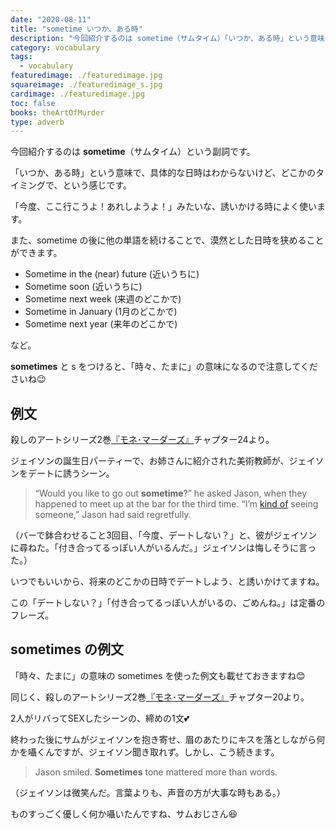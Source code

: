 ```yaml
---
date: "2020-08-11"
title: "sometime いつか、ある時"
description: "今回紹介するのは sometime（サムタイム）「いつか、ある時」という意味の副詞です。例文は、殺しのアートシリーズ2巻『モネ･マーダーズ』より"
category: vocabulary
tags:
  - vocabulary
featuredimage: ./featuredimage.jpg
squareimage: ./featuredimage_s.jpg
cardimage: ./featuredimage.jpg
toc: false
books: theArtOfMurder
type: adverb
---
```



今回紹介するのは __sometime__（サムタイム）という副詞です。  

「いつか、ある時」という意味で、具体的な日時はわからないけど、どこかのタイミングで、という感じです。

「今度、ここ行こうよ！あれしようよ！」みたいな、誘いかける時によく使います。

また、sometime の後に他の単語を続けることで、漠然とした日時を狭めることができます。

- Sometime in the (near) future (近いうちに)
- Sometime soon (近いうちに)
- Sometime next week (来週のどこかで)
- Sometime in January (1月のどこかで)
- Sometime next year (来年のどこかで)

など。

__sometimes__ と s をつけると、「時々、たまに」の意味になるので注意してくださいね😉

## 例文

殺しのアートシリーズ2巻[『モネ･マーダーズ』](/mm-romance/the-monet-murders/)チャプター24より。

ジェイソンの誕生日パーティーで、お姉さんに紹介された美術教師が、ジェイソンをデートに誘うシーン。

<Blockquote book srcBook="monetMurders" lang="en" chapter="24">
“Would you like to go out <strong>sometime</strong>?” he asked Jason, when they happened to meet up at the bar for the third time. “I’m <a href="/vocabulary/kind-of/">kind of</a> seeing someone,” Jason had said regretfully.
</Blockquote>

<p className="translation">（バーで鉢合わせること3回目、「今度、デートしない？」と、彼がジェイソンに尋ねた。「付き合ってるっぽい人がいるんだ。」ジェイソンは悔しそうに言った。）</p>

いつでもいいから、将来のどこかの日時でデートしよう、と誘いかけてますね。

この「デートしない？」「付き合ってるっぽい人がいるの、ごめんね。」は定番のフレーズ。

## sometimes の例文

「時々、たまに」の意味の sometimes を使った例文も載せておきますね😊

同じく、殺しのアートシリーズ2巻[『モネ･マーダーズ』](/mm-romance/the-monet-murders/)チャプター20より。

2人がリバってSEXしたシーンの、締めの1文💕

終わった後にサムがジェイソンを抱き寄せ、眉のあたりにキスを落としながら何かを囁くんですが、ジェイソン聞き取れず。しかし、こう続きます。

<Blockquote book srcBook="monetMurders" lang="en" chapter="20">
Jason smiled. <strong>Sometimes</strong> tone mattered more than words.
</Blockquote>

<p className="translation">（ジェイソンは微笑んだ。言葉よりも、声音の方が大事な時もある。）</p>

ものすっごく優しく何か囁いたんですね、サムおじさん😆

<VocabularyFooter book="monetMurders" />
